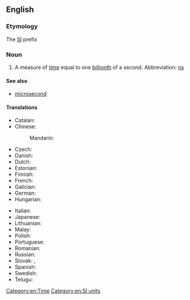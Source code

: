 {{also|nano-second}}
==English==
{{wikipedia|second}}

===Etymology===
The [[SI]] prefix {{prefix|en|nano|second}}

===Noun===
{{en-noun}}

# A measure of [[time]] equal to one [[billionth]] of a second. Abbreviation: [[ns]]

====See also====
* [[microsecond]]

====Translations====
{{trans-top|measure of time}}
* Catalan: {{t|ca|nanosegon|m}}
* Chinese:
*: Mandarin: {{t+|zh|纳秒|tr=nàmiǎo}}
* Czech: {{t|cs|nanosekunda|f}}
* Danish: {{t|da|nanosekund}}
* Dutch: {{t+|nl|nanoseconde}}
* Estonian: {{t|et|nanosekund}}
* Finnish: {{t+|fi|nanosekunti}}
* French: {{t+|fr|nanoseconde|f}}
* Galician: {{t|gl|nanosegundo|m}}
* German: {{t+|de|Nanosekunde|f}}
* Hungarian: {{t|hu|nanoszekundum}}
{{trans-mid}}
* Italian: {{t+|it|nanosecondo|m}}
* Japanese: {{t|ja|ナノ秒|tr=nanobyō}}
* Lithuanian: {{t|lt|nanosekundė|f}}
* Malay: {{t|ms|nanosaat}}
* Polish: {{t+|pl|nanosekunda|f}}
* Portuguese: {{t+|pt|nanossegundo|m}}
* Romanian: {{t+|ro|nanosecundă}}
* Russian: {{t+|ru|наносеку́нда|f}}
* Slovak: {{t|sk|nanosekunda|f}}, {{t|sk|nanosekunda|f}}
* Spanish: {{t+|es|nanosegundo|m}}
* Swedish: {{t|sv|nanosekund|c}}
* Telugu: {{t|te|నానోసెకను}}
{{trans-bottom}}

[[Category:en:Time]]
[[Category:en:SI units]]
